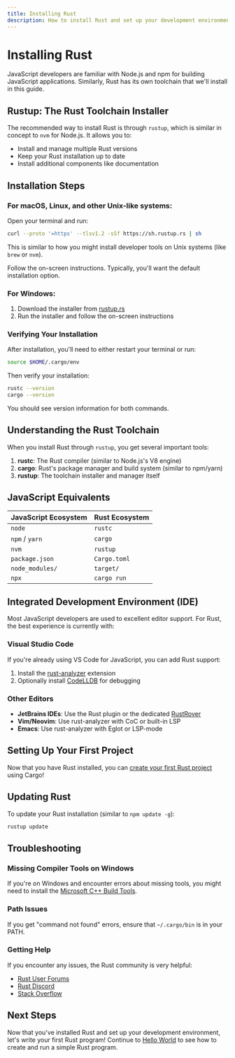 ```yaml
---
title: Installing Rust
description: How to install Rust and set up your development environment
---
```


# Installing Rust

JavaScript developers are familiar with Node.js and npm for building JavaScript applications. Similarly, Rust has its own toolchain that we'll install in this guide.

## Rustup: The Rust Toolchain Installer

The recommended way to install Rust is through `rustup`, which is similar in concept to `nvm` for Node.js. It allows you to:

- Install and manage multiple Rust versions
- Keep your Rust installation up to date
- Install additional components like documentation

## Installation Steps

### For macOS, Linux, and other Unix-like systems:

Open your terminal and run:

```bash
curl --proto '=https' --tlsv1.2 -sSf https://sh.rustup.rs | sh
```

This is similar to how you might install developer tools on Unix systems (like `brew` or `nvm`).

Follow the on-screen instructions. Typically, you'll want the default installation option.

### For Windows:

1. Download the installer from [rustup.rs](https://rustup.rs/)
2. Run the installer and follow the on-screen instructions

### Verifying Your Installation

After installation, you'll need to either restart your terminal or run:

```bash
source $HOME/.cargo/env
```

Then verify your installation:

```bash
rustc --version
cargo --version
```

You should see version information for both commands.

## Understanding the Rust Toolchain

When you install Rust through `rustup`, you get several important tools:

1. **rustc**: The Rust compiler (similar to Node.js's V8 engine)
2. **cargo**: Rust's package manager and build system (similar to npm/yarn)
3. **rustup**: The toolchain installer and manager itself

## JavaScript Equivalents

| JavaScript Ecosystem | Rust Ecosystem |
|----------------------|----------------|
| `node` | `rustc` |
| `npm` / `yarn` | `cargo` |
| `nvm` | `rustup` |
| `package.json` | `Cargo.toml` |
| `node_modules/` | `target/` |
| `npx` | `cargo run` |

## Integrated Development Environment (IDE)

Most JavaScript developers are used to excellent editor support. For Rust, the best experience is currently with:

### Visual Studio Code

If you're already using VS Code for JavaScript, you can add Rust support:

1. Install the [rust-analyzer](https://marketplace.visualstudio.com/items?itemName=rust-lang.rust-analyzer) extension
2. Optionally install [CodeLLDB](https://marketplace.visualstudio.com/items?itemName=vadimcn.vscode-lldb) for debugging

### Other Editors

- **JetBrains IDEs**: Use the Rust plugin or the dedicated [RustRover](https://www.jetbrains.com/rust/)
- **Vim/Neovim**: Use rust-analyzer with CoC or built-in LSP
- **Emacs**: Use rust-analyzer with Eglot or LSP-mode

## Setting Up Your First Project

Now that you have Rust installed, you can [create your first Rust project](/introduction/hello-cargo/) using Cargo!

## Updating Rust

To update your Rust installation (similar to `npm update -g`):

```bash
rustup update
```

## Troubleshooting

### Missing Compiler Tools on Windows

If you're on Windows and encounter errors about missing tools, you might need to install the [Microsoft C++ Build Tools](https://visualstudio.microsoft.com/visual-cpp-build-tools/).

### Path Issues

If you get "command not found" errors, ensure that `~/.cargo/bin` is in your PATH.

### Getting Help

If you encounter any issues, the Rust community is very helpful:

- [Rust User Forums](https://users.rust-lang.org/)
- [Rust Discord](https://discord.gg/rust-lang)
- [Stack Overflow](https://stackoverflow.com/questions/tagged/rust) 

## Next Steps

Now that you've installed Rust and set up your development environment, let's write your first Rust program! Continue to [Hello World](/introduction/hello-world/) to see how to create and run a simple Rust program. 